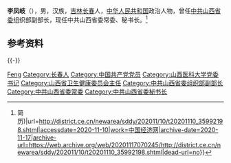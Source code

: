 '''李凤岐'''（{{bd|1964年|8月||catIdx=Li李}}），男，汉族，[[吉林|吉林]][[长春|长春]]人，[[中华人民共和国|中华人民共和国]]政治人物，曾任[[中共山西省委|中共山西省委]]组织部副部长，现任中共山西省委常委、秘书长。<ref>{{Cite web|title=李凤岐任山西省委常委、秘书长(图{{!}}简历)|url=http://district.ce.cn/newarea/sddy/202011/10/t20201110_35992198.shtml|accessdate=2020-11-10|work=中国经济网|archive-date=2020-11-17|archive-url=https://web.archive.org/web/20201117070245/http://district.ce.cn/newarea/sddy/202011/10/t20201110_35992198.shtml|dead-url=no}}</ref>

== 参考资料 ==
{{reflist}}

{{-}}
{{start box}}
{{s-ppo|cpc}}
{{s-before|[[廉毅敏|廉毅敏]]}}
{{s-title|[[中国共产党山西省委员会|中国共产党山西省委员会]]秘书长|2020年11月－}}
{{s-inc}}
{{s-gov|prc}}
{{s-new}}
{{s-title|[[山西省卫生健康委员会|山西省卫生健康委员会]]主任|2018年10月－2019年1月}}
{{s-after|[[武晋|武晋]]}}
{{end box}}
{{中国人物小作品}}
{{山西省领导人}}

{{Authority control}}
{{DEFAULTSORT:Li李}}
[[Category:李姓|Feng]]
[[Category:长春人|Category:长春人]]
[[Category:中国共产党党员|Category:中国共产党党员]]
[[Category:山西医科大学党委书记|Category:山西医科大学党委书记]]
[[Category:山西省卫生健康委员会主任|Category:山西省卫生健康委员会主任]]
[[Category:中共山西省委组织部副部长|Category:中共山西省委组织部副部长]]
[[Category:中共山西省委常委|Category:中共山西省委常委]]
[[Category:中共山西省委秘书长|Category:中共山西省委秘书长]]